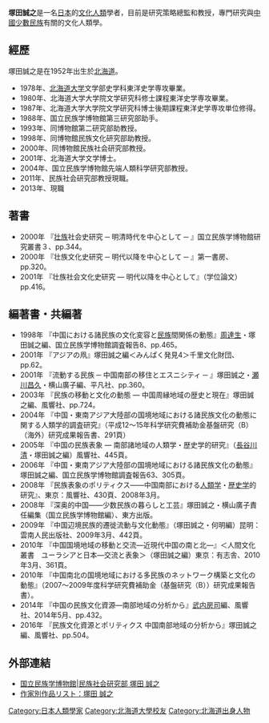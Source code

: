 '''塚田誠之'''{{BD|1952年||}}是一名[[日本|日本]]的[[文化人類學|文化人類]]學者，目前是{{link-ja|國立民族學博物館（日本）|国立民族学博物館|國立民族學博物館}}研究策略總監和教授，專門研究與[[中國少數民族|中國少數民族]]有關的文化人類學。
== 經歷 ==
塚田誠之是在1952年出生於[[北海道|北海道]]。
* 1978年、[[北海道大学|北海道大学]]文学部史学科東洋史学専攻畢業。
* 1980年、北海道大学大学院文学研究科修士課程東洋史学専攻畢業。
* 1987年、北海道大学大学院文学研究科博士後期課程東洋史学専攻単位修得。
* 1988年、国立民族学博物館第三研究部助手。
* 1993年、同博物館第二研究部助教授。
* 1998年、同博物館民族文化研究部助教授。
* 2000年、同博物館民族社会研究部教授。
* 2001年、北海道大学文学博士。
* 2004年、国立民族学博物館先端人類科学研究部教授。
* 2011年、民族社会研究部教授現職。
* 2013年、現職

== 著書 ==
*2000年 『[[壮族|壮族]]社会史研究 ─ 明清時代を中心として ─ 』国立民族学博物館研究叢書３、pp.344。 
*2000年 『壮族文化史研究 ─ 明代以降を中心として ─ 』第一書房、pp.320。 
*2001年 『壮族社会文化史研究 ― 明代以降を中心として』（学位論文）pp.416。 

== 編著書・共編著 ==
*1998年 『中国における諸民族の文化変容と[[民族|民族]]間関係の動態』[[周達生|周達生]]・塚田誠之編、国立民族学博物館調査報告8、pp.465。
*2001年 『アジアの凧』塚田誠之編＜みんぱく発見4＞千里文化財団、pp.62。 
*2001年 『流動する民族 ─ 中国南部の移住とエスニシティ ─ 』塚田誠之・[[瀬川昌久_(文化人類學家)|瀬川昌久]]・横山廣子編、平凡社、pp.360。 
*2003年 『民族の移動と文化の動態 ― 中国周縁地域の歴史と現在』塚田誠之編、風響社、pp.724。
*2004年 『中国・東南アジア大陸部の国境地域における諸民族文化の動態に関する人類学的調査研究』（平成12～15年科学研究費補助金基盤研究（B）（海外）研究成果報告書、291頁）
*2005年 『中国の民族表象 ― 南部諸地域の人類学・歴史学的研究』（[[長谷川清|長谷川清]]・塚田誠之編）風響社、445頁。
*2006年 『中国・東南アジア大陸部の国境地域における諸民族文化の動態』塚田誠之編、国立民族学博物館調査報告63、305頁。
*2008年 『民族表象のポリティクス――中国南部における[[人類学|人類学]]・[[歴史学|歴史学]]的研究』、東京：風響社、430頁、2008年3月。
*2008年 『深奥的中国――少数民族の暮らしと工芸』塚田誠之・横山廣子責任編集（国立民族学博物館編）、東方出版。
*2009年 『中国辺境民族的遷徙流動与文化動態』（塚田誠之・何明編）昆明：雲南人民出版社、2009年3月、442頁。
*2010年 『中国国境地域の移動と交流―近現代中国の南と北―』＜人間文化叢書　ユーラシアと日本―交流と表象＞（塚田誠之編）東京：有志舎、2010年3月、361頁。
*2010年 『中国南北の国境地域における多民族のネットワーク構築と文化の動態』（2007～2009年度科学研究費補助金（基盤研究（B））研究成果報告書）。
*2014年 『中国の民族文化資源―南部地域の分析から』[[武内房司|武内房司]]編、風響社、2014年5月、pp.432。
*2016年 『民族文化資源とポリティクス 中国南部地域の分析から』塚田誠之編、風響社、pp.504。

== 外部連結 == 
* [http://www.minpaku.ac.jp/research/activity/organization/staff/tsukada/index 国立民族学博物館|民族社会研究部 塚田 誠之] {{Wayback|url=http://www.minpaku.ac.jp/research/activity/organization/staff/tsukada/index |date=20190603060112 }}
* [http://www.hmv.co.jp/artist/detail/200000000548993/  作家別作品リスト：塚田 誠之] {{Wayback|url=http://www.hmv.co.jp/artist/detail/200000000548993/ |date=20140622173157 }}

{{DEFAULTSORT:Tsukada}}
[[Category:日本人類學家|Category:日本人類學家]]
[[Category:北海道大學校友|Category:北海道大學校友]]
[[Category:北海道出身人物|Category:北海道出身人物]]